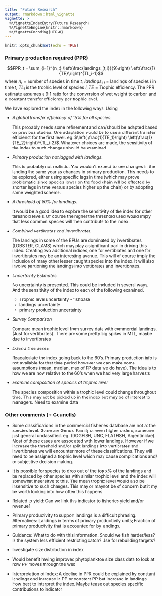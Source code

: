 ```yaml
---
title: "Future Research"
output: rmarkdown::html_vignette
vignette: >
  %\VignetteIndexEntry{Future Research}
  %\VignetteEngine{knitr::rmarkdown}
  %\VignetteEncoding{UTF-8}
---
```


```r
knitr::opts_chunk$set(echo = TRUE)
```

### Primary production required (PPR)

$$PPR_t = \sum_{i=1}^{n_t}  \left(\frac{landings_{t,i}}{9}\right) \left(\frac{1}{TE}\right)^{TL_i-1}$$
where $n_t$ = number of species in time $t$, $landings_{t,i}$ = landings of species $i$ in time $t$, $TL_i$ is the trophic level of species $i$, $TE$ = Trophic efficiency. The PPR estimate assumes a 9:1 ratio for the conversion of wet weight to carbon and a constant transfer efficiency per trophic level.


We have explored the index in the following ways. Using: 

* *A global transfer efficiency of 15% for all species.*
    
    This probably needs some refinement and can/should be adapted based on previous studies. One adaptation would be to use a different transfer efficienct for the first level. eg. $\left( \frac{1}{TE_1}\right)  \left(\frac{1}{TE_2}\right)^{TL_i-2}$. Whatever choices are made, the sensitivity of the index to such changes should be examined.

* *Primary production not lagged with landings.*

    This is probably not realistic. You wouldn't expect to see changes in the landing the same year as changes in primary production. This needs to be explored, either using specific lags in time (which may prove problematic since species lower on the food chain will be effected by shorter lags in time versus species higher up the chain) or by adopting some weighted scheme.

* *A threshold of 80% for landings.*

    It would be a good idea to explore the sensitivity of the index for other threshold levels. Of course the higher the threshold used would imply that less common species will then contribute to the index.

* *Combined vertibrates and invertibrates.*

    The landings in some of the EPUs are dominated by invertibrates (LOBSTER, CLAMS) which may play a significant part in driving this index. Creating two additional indices, one for vertibrates and one for invertibrates may be an interesting avenue. This will of course imply the inclusion of many other lesser caught species into the index. It will also involve partioning the landings into vertibrates and invertibrates.
    
* *Uncertainty Estimates*

    No uncertainty is presented. This could be included in several ways. And the sensitivity of the index to each of the following examined.
    * Trophic level uncertainty - fishbase
    * landings uncertainty
    * primary production uncertainty

* *Survey Comparison*

    Compare mean trophic level from survey data with commercial landings. (Just for vertibrates). There are some pretty big spikes in MTL, maybe due to invertibrates

* *Extend time series*

    Reacalculate the index going back to the 60's. Primary production info is not available for that time period however we can make some assumptions (mean, median, max of PP data we do have). The idea is to how we are now relative to the 60's when we had very large harvests
    
* *Examine composition of species at trophic level*

    The species composition within a trophic level could change throughout time. This may not be picked up in the index but may be of interest to managers. Need to examine data
    

### Other comments (+ Councils)

* Some classifications in the commercial fisheries database are not at the species level. Some are Genus, Family or even higher orders, some are just general unclassified. eg. (DOGFISH, UNC, FLATFISH, Argentinidae). Most of these cases are associated with lower landings. However if we increase the threshold and/or split landings into vertibrates and invertibrates we will encounter more of these classifications. They will need to be assigned a trophic level which may cause complications and/ or subjective decision making.

* It is possible for species to drop out of the top x% of the landings and be replaced by other species with similar trophic level and the index will somewhat insensitve to this. The mean trophic level would also be insensitive to such changes. This may or maynot be of concern but it my be worth looking into how often this happens.

* Related to yield: Can we link this indicator to fisheries yield and/or revenue?

* Primary productivity to support landings is a difficult phrasing. Alternatives: Landings in terms of primary productivity units; Fraction of primary productivity that is accounted for by landings.

* Guidance: What to do with this information. Should we fish harder/less? Is the system less efficient restricting catch? Use for rebuilding targets?

* Investigate size distribution in index

* Would benefit having improved phytoplankton size class data to look at how PP moves through the web

* Interpretation of Index: A decline in PPR could be explained by constant landings and increase in PP or constant PP but increase in landings. How best to interpret the index. Maybe tease out species specific contributions to indicator

